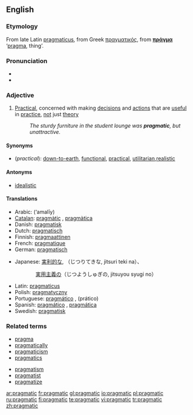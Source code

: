 {{was wotd|2006|July|24}}
==English==

===Etymology===
From late Latin [[pragmaticus]], from Greek [[πραγματικός]], from '''[[πράγμα]]''' ‘[[pragma]], thing’.

===Pronunciation===
* {{IPA|/prægˈmætɪk/}}
* {{audio|en-us-pragmatic.ogg|Audio (US)}}

===Adjective===
{{en-adj}}

# [[Practical]], concerned with making [[decision]]s and [[action]]s that are [[useful]] in [[practice]], [[not]] just [[theory]]
#: ''The sturdy furniture in the student lounge was '''pragmatic''', but unattractive.''

====Synonyms====
* (''practical''): [[down-to-earth]], [[functional]], [[practical]], [[utilitarian]],[[realistic]]

====Antonyms====
* [[idealistic]]

====Translations====
{{top}}
* Arabic: {{ARchar|[[عملي]]}} (‘amalīy)
* [[Catalan]]: [[pragmàtic]] {{m}}, [[pragmàtica]] {{f}}
* Danish: [[pragmatisk]]
* Dutch: [[pragmatisch]]
* Finnish: [[pragmaattinen]]
* French: [[pragmatique]]
* German: [[pragmatisch]]
{{mid}}
* Japanese: [[実利的な]], （じつりてきな, jitsuri teki na）、<br>
::: [[実用主義の]]（じつようしゅぎの, jitsuyou syugi no）
* Latin: [[pragmaticus]] {{m}}
* Polish: [[pragmatyczny]]
* Portuguese: [[pragmático]] {{m}}, (prático)
* Spanish: [[pragmático]] {{m}}, [[pragmática]] {{f}}
* Swedish: [[pragmatisk]]
{{bottom}}

===Related terms===
{{top2}}
* [[pragma]]
* [[pragmatically]]
* [[pragmaticism]]
* [[pragmatics]]
{{mid2}}
* [[pragmatism]]
* [[pragmatist]]
* [[pragmatize]]
{{bottom}}

[[ar:pragmatic]]
[[fr:pragmatic]]
[[gl:pragmatic]]
[[io:pragmatic]]
[[pl:pragmatic]]
[[ru:pragmatic]]
[[fi:pragmatic]]
[[te:pragmatic]]
[[vi:pragmatic]]
[[tr:pragmatic]]
[[zh:pragmatic]]